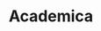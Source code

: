 ---
title: Academica
description: End to End ERP solution for school systems, attendance, admission, result, and more    
featured: true
---